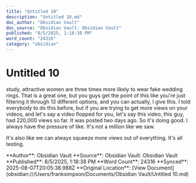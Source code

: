 ```yaml
---
title: "Untitled 10"
description: "Untitled 10.md"
doc_author: "Obsidian Vault"
doc_source: "Obsidian Vault: Obsidian Vault"
published: "8/5/2025, 1:18:38 PM"
word_count: "24316"
category: "obsidian"
---
```


# Untitled 10

study, attractive women are three times more likely to wear fake wedding rings. That is a great one, but you guys get the point of this like you're just filtering it through 13 different options, and you can actually, I give this. I told everybody to do this before, but if you are trying to get more views on your videos, and let's say a video flopped for you, let's say this video, this guy, had 220,000 views so far. It was posted two days ago. So it's doing good. I always have the pressure of like. It's not a million like we saw.

It's also like we can always squeeze more views out of everything. It's all testing.

<Note>
**Author**: Obsidian Vault  
**Source**: Obsidian Vault: Obsidian Vault  
**Published**: 8/5/2025, 1:18:38 PM  
**Word Count**: 24316  
**Synced**: 2025-08-07T20:05:38.988Z
</Note>

<Info>
**Original Location**: [View Document](obsidian:///Users/franksimpson/Documents/Obsidian Vault/Untitled 10.md)
</Info>
